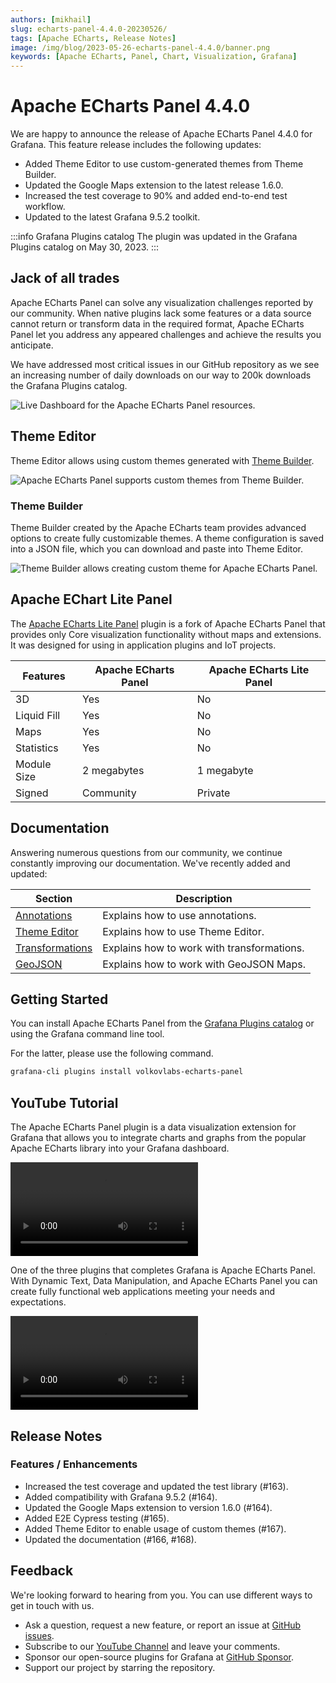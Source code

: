 ```yaml
---
authors: [mikhail]
slug: echarts-panel-4.4.0-20230526/
tags: [Apache ECharts, Release Notes]
image: /img/blog/2023-05-26-echarts-panel-4.4.0/banner.png
keywords: [Apache ECharts, Panel, Chart, Visualization, Grafana]
---
```



# Apache ECharts Panel 4.4.0

We are happy to announce the release of Apache ECharts Panel 4.4.0 for Grafana. This feature release includes the following updates:

- Added Theme Editor to use custom-generated themes from Theme Builder.
- Updated the Google Maps extension to the latest release 1.6.0.
- Increased the test coverage to 90% and added end-to-end test workflow.
- Updated to the latest Grafana 9.5.2 toolkit.

:::info Grafana Plugins catalog
The plugin was updated in the Grafana Plugins catalog on May 30, 2023.
:::

## Jack of all trades

Apache ECharts Panel can solve any visualization challenges reported by our community. When native plugins lack some features or a data source cannot return or transform data in the required format, Apache ECharts Panel let you address any appeared challenges and achieve the results you anticipate.

We have addressed most critical issues in our GitHub repository as we see an increasing number of daily downloads on our way to 200k downloads the Grafana Plugins catalog.

<Image
  title="Live Dashboard for the Apache ECharts Panel resources."
  src="/img/blog/2023-05-26-echarts-panel-4.4.0/live.png"
  lazy={false}
/>

## Theme Editor

Theme Editor allows using custom themes generated with [Theme Builder](https://echarts.apache.org/en/theme-builder.html).

<Image
  title="Apache ECharts Panel supports custom themes from Theme Builder."
  src="/img/blog/2023-05-26-echarts-panel-4.4.0/theme.png"
/>

### Theme Builder

Theme Builder created by the Apache ECharts team provides advanced options to create fully customizable themes. A theme configuration is saved into a JSON file, which you can download and paste into Theme Editor.

<Image
  title="Theme Builder allows creating custom theme for Apache ECharts Panel."
  src="/img/blog/2023-05-26-echarts-panel-4.4.0/theme-builder.png"
/>

## Apache EChart Lite Panel

The [Apache ECharts Lite Panel](/plugins/volkovlabs-echarts-lite) plugin is a fork of Apache ECharts Panel that provides only Core visualization functionality without maps and extensions. It was designed for using in application plugins and IoT projects.

| Features    | Apache ECharts Panel | Apache ECharts Lite Panel |
| ----------- | -------------------- | ------------------------- |
| 3D          | Yes                  | No                        |
| Liquid Fill | Yes                  | No                        |
| Maps        | Yes                  | No                        |
| Statistics  | Yes                  | No                        |
| Module Size | 2 megabytes          | 1 megabyte                |
| Signed      | Community            | Private                   |

## Documentation

Answering numerous questions from our community, we continue constantly improving our documentation. We've recently added and updated:

| Section                                                              | Description                                |
| -------------------------------------------------------------------- | ------------------------------------------ |
| [Annotations](/plugins/volkovlabs-echarts-panel/annotations)         | Explains how to use annotations.           |
| [Theme Editor](/plugins/volkovlabs-echarts-panel/theme)              | Explains how to use Theme Editor.          |
| [Transformations](/plugins/volkovlabs-echarts-panel/transformations) | Explains how to work with transformations. |
| [GeoJSON](/plugins/volkovlabs-echarts-panel/maps/geojson)            | Explains how to work with GeoJSON Maps.    |

## Getting Started

You can install Apache ECharts Panel from the [Grafana Plugins catalog](https://grafana.com/grafana/plugins/volkovlabs-echarts-panel/) or using the Grafana command line tool.

For the latter, please use the following command.

```bash
grafana-cli plugins install volkovlabs-echarts-panel
```

## YouTube Tutorial

The Apache ECharts Panel plugin is a data visualization extension for Grafana that allows you to integrate charts and graphs from the popular Apache ECharts library into your Grafana dashboard.

<Video
  src="https://www.youtube.com/embed/DxqCrBEmrQw"
  title="How to create modern dashboards in Grafana."
/>

One of the three plugins that completes Grafana is Apache ECharts Panel. With Dynamic Text, Data Manipulation, and Apache ECharts Panel you can create fully functional web applications meeting your needs and expectations.

<Video
  src="https://www.youtube.com/embed/wPr4gZYzUVA"
  title="Dynamic Text, Data Manipulation, and Apache ECharts Panel plugins."
/>

## Release Notes

### Features / Enhancements

- Increased the test coverage and updated the test library (#163).
- Added compatibility with Grafana 9.5.2 (#164).
- Updated the Google Maps extension to version 1.6.0 (#164).
- Added E2E Cypress testing (#165).
- Added Theme Editor to enable usage of custom themes (#167).
- Updated the documentation (#166, #168).

## Feedback

We're looking forward to hearing from you. You can use different ways to get in touch with us.

- Ask a question, request a new feature, or report an issue at [GitHub issues](https://github.com/volkovlabs/volkovlabs-echarts-panel/issues/new/choose).
- Subscribe to our [YouTube Channel](https://www.youtube.com/@volkovlabs) and leave your comments.
- Sponsor our open-source plugins for Grafana at [GitHub Sponsor](https://github.com/sponsors/VolkovLabs).
- Support our project by starring the repository.
